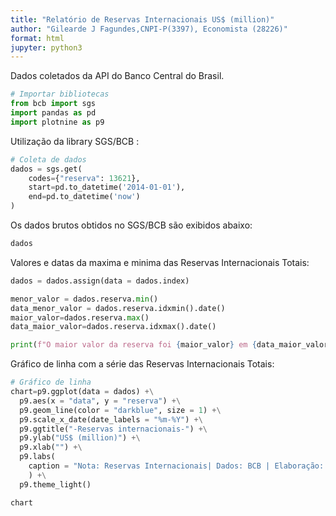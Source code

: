 ```yaml
---
title: "Relatório de Reservas Internacionais US$ (million)"
author: "Gilearde J Fagundes,CNPI-P(3397), Economista (28226)" 
format: html
jupyter: python3
---
```

  Dados coletados da API do Banco Central do Brasil.
```python
# Importar bibliotecas
from bcb import sgs
import pandas as pd
import plotnine as p9
```
Utilização da library SGS/BCB :
```python
# Coleta de dados
dados = sgs.get(
    codes={"reserva": 13621},
    start=pd.to_datetime('2014-01-01'),
    end=pd.to_datetime('now')  
)
```
Os dados brutos obtidos no SGS/BCB são exibidos abaixo:
```python
dados
```
Valores e datas da maxima e minima das Reservas Internacionais Totais:
```python
dados = dados.assign(data = dados.index)
```
```python
menor_valor = dados.reserva.min() 
data_menor_valor = dados.reserva.idxmin().date()
maior_valor=dados.reserva.max()
data_maior_valor=dados.reserva.idxmax().date()

print(f"O maior valor da reserva foi {maior_valor} em {data_maior_valor} e o menor valor foi {menor_valor} em  {data_menor_valor}")

```
 Gráfico de linha com a série das Reservas Internacionais  Totais:
```python
# Gráfico de linha
chart=p9.ggplot(data = dados) +\
  p9.aes(x = "data", y = "reserva") +\
  p9.geom_line(color = "darkblue", size = 1) +\
  p9.scale_x_date(date_labels = "%m-%Y") +\
  p9.ggtitle("-Reservas internacionais-") +\
  p9.ylab("US$ (million)") +\
  p9.xlab("") +\
  p9.labs(
    caption = "Nota: Reservas Internacionais| Dados: BCB | Elaboração: Gilearde Jacinto Fagundes"
    ) +\
  p9.theme_light()

```
```python
chart
```